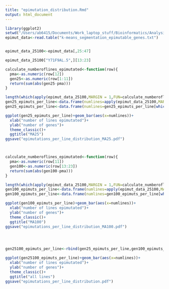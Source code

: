 ```yaml
---
title: "epimutation_distribution.Rmd"
output: html_document
---
```


```r

library(ggplot2)
setwd("/Users/ab6415/Documents/Work_laptop_stuff/Bioinformatics/Analysis/EpiMALs_PAPER_ANALYSES/03_Figure1")
epimut_data<-read.table("k-means_segmentation_epimutable_genes.txt")


epimut_data_25100<-epimut_data[,25:47]

epimut_data_25100["Y71F9AL.5",][13:23]

calculate_numberoflines_epimutated<-function(row){
  pma<-as.numeric(row[12])
  gen25<-as.numeric(row[1:11])
  return(sum(abs(gen25-pma)))
}

length(which(apply(epimut_data_25100,MARGIN = 1,FUN=calculate_numberoflines_epimutated)>0))
gen25_epimuts_per_line<-data.frame(numlines=apply(epimut_data_25100,MARGIN = 1,FUN=calculate_numberoflines_epimutated))
gen25_epimuts_per_line<-data.frame(numlines=gen25_epimuts_per_line[which(gen25_epimuts_per_line$numlines>0),])

ggplot(gen25_epimuts_per_line)+geom_bar(aes(x=numlines))+
  xlab("number of lines epimutated")+
  ylab("number of genes")+
  theme_classic()+
  ggtitle("MA25")
ggsave("epimutations_per_line_distribution_MA25.pdf")



calculate_numberoflines_epimutated<-function(row){
  pma<-as.numeric(row[11])
  gen100<-as.numeric(row[13:23])
  return(sum(abs(gen100-pma)))
}

length(which(apply(epimut_data_25100,MARGIN = 1,FUN=calculate_numberoflines_epimutated)>0))
gen100_epimuts_per_line<-data.frame(numlines=apply(epimut_data_25100,MARGIN = 1,FUN=calculate_numberoflines_epimutated))
gen100_epimuts_per_line<-data.frame(numlines=gen100_epimuts_per_line[which(gen100_epimuts_per_line$numlines>0),])

ggplot(gen100_epimuts_per_line)+geom_bar(aes(x=numlines))+
  xlab("number of lines epimutated")+
  ylab("number of genes")+
  theme_classic()+
  ggtitle("MA100")
ggsave("epimutations_per_line_distribution_MA100.pdf")




gen25100_epimuts_per_line<-rbind(gen25_epimuts_per_line,gen100_epimuts_per_line)

ggplot(gen25100_epimuts_per_line)+geom_bar(aes(x=numlines))+
  xlab("number of lines epimutated")+
  ylab("number of genes")+
  theme_classic()+
  ggtitle("all lines")
ggsave("epimutations_per_line_distribution.pdf")

```


